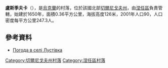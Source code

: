 {{coord|50|53|22|N|31|54|19|E|scale:100000|display=title}}

'''盧斯季夫卡'''（{{lang-uk|Лустівка}}），是[[烏克蘭|烏克蘭]]的村落，位於該國北部[[切爾尼戈夫州|切爾尼戈夫州]]，由[[涅任區|涅任區]]負責管轄，始建於1650年，面積0.36平方公里，海拔高度126米，2001年人口90，人口密度每平方公里247.3人。

==參考資料==
* [http://weather.in.ua/ua/chernigovskaja/14060 Погода в селі Лустівка] {{Wayback|url=http://weather.in.ua/ua/chernigovskaja/14060 |date=20200919161922 }}

[[Category:切爾尼戈夫州村落|Category:切爾尼戈夫州村落]]
[[Category:涅任區村落|Category:涅任區村落]]


{{Chernihiv-geo-stub}}